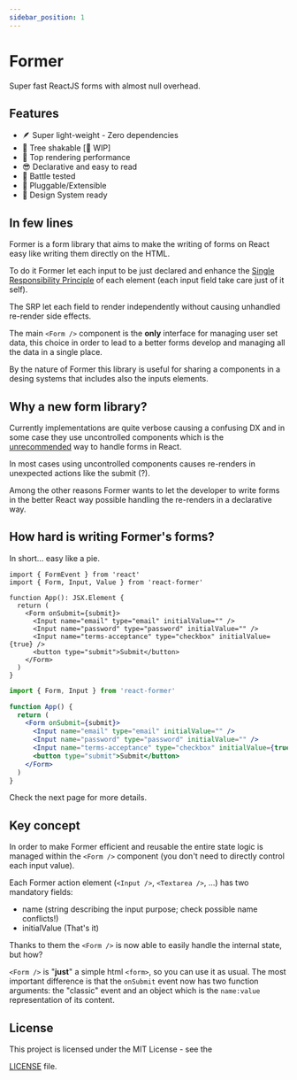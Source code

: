```yaml
---
sidebar_position: 1
---
```



# Former

Super fast ReactJS forms with almost null overhead.

## Features

- 🪶 Super light-weight - Zero dependencies
- 🌲 Tree shakable [🚧 WIP]
- 🎯 Top rendering performance
- 😎 Declarative and easy to read
- 🔫 Battle tested
- 🔌 Pluggable/Extensible
- 🔖 Design System ready

## In few lines

Former is a form library that aims to make the writing of forms on React easy like writing them directly
on the HTML.

To do it Former let each input to be just declared and enhance the [Single
Responsibility Principle](https://en.wikipedia.org/wiki/Single-responsibility_principle)
of each element (each input field take care just of it self).

The SRP let each field to render independently without causing unhandled re-render side effects.

The main `<Form />` component is the **only** interface for managing user set data, this choice in order to
lead to a better forms develop and managing all the data in a single place.

By the nature of Former this library is useful for sharing a components in a desing systems that includes also the
inputs elements.

## Why a new form library?

Currently implementations are quite verbose causing a confusing DX and in
some case they use uncontrolled components which is the
[unrecommended](https://reactjs.org/docs/uncontrolled-components.html)
way to handle forms in React.

In most cases using uncontrolled components causes re-renders in unexpected
actions like the submit (?).

Among the other reasons Former wants to let the developer to write forms in the
better React way possible handling the re-renders in a declarative way.

## How hard is writing Former's forms?

In short... easy like a pie.

<Tabs>
<TabItem value="typescript" label="Typescript">

```tsx
import { FormEvent } from 'react'
import { Form, Input, Value } from 'react-former'

function App(): JSX.Element {
  return (
    <Form onSubmit={submit}>
      <Input name="email" type="email" initialValue="" />
      <Input name="password" type="password" initialValue="" />
      <Input name="terms-acceptance" type="checkbox" initialValue={true} />
      <button type="submit">Submit</button>
    </Form>
  )
}
```

</TabItem>
<TabItem value="javascript" label="Javascript">

```jsx
import { Form, Input } from 'react-former'

function App() {
  return (
    <Form onSubmit={submit}>
      <Input name="email" type="email" initialValue="" />
      <Input name="password" type="password" initialValue="" />
      <Input name="terms-acceptance" type="checkbox" initialValue={true} />
      <button type="submit">Submit</button>
    </Form>
  )
}
```

</TabItem>
</Tabs>

Check the next page for more details.

## Key concept

In order to make Former efficient and reusable the entire state logic is managed
within the `<Form />` component (you don't need to directly control each input value).

Each Former action element (`<Input />`, `<Textarea />`, ...) has two mandatory fields:

- name (string describing the input purpose; check possible name conflicts!)
- initialValue (That's it)

Thanks to them the `<Form />` is now able to easily handle the internal state, but how?

`<Form />` is "**just**" a simple html `<form>`, so you can use it as usual. The most important
difference is that the `onSubmit` event now has two function arguments: the "classic" event and an object
which is the `name:value` representation of its content.

## License

This project is licensed under the MIT License - see the

<a href="https://github.com/Valerioageno/former/blob/main/LICENSE">LICENSE</a> file.
